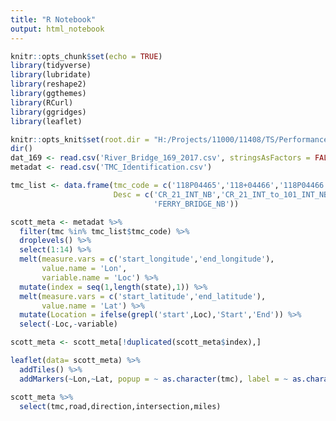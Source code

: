 ```yaml
---
title: "R Notebook"
output: html_notebook
---
```


```r
knitr::opts_chunk$set(echo = TRUE)
library(tidyverse)
library(lubridate)
library(reshape2)
library(ggthemes)
library(RCurl)
library(ggridges)
library(leaflet)
```

```r
knitr::opts_knit$set(root.dir = "H:/Projects/11000/11408/TS/Performance Measures/Scott_River_Bridge")
dir()
dat_169 <- read.csv('River_Bridge_169_2017.csv', stringsAsFactors = FALSE)
metadat <- read.csv('TMC_Identification.csv')
```

```r
tmc_list <- data.frame(tmc_code = c('118P04465','118+04466','118P04466','118+04467'),
                       Desc = c('CR_21_INT_NB','CR_21_INT_to_101_INT_NB','101_INT_NB',
                                'FERRY_BRIDGE_NB'))

scott_meta <- metadat %>%
  filter(tmc %in% tmc_list$tmc_code) %>%
  droplevels() %>%
  select(1:14) %>%
  melt(measure.vars = c('start_longitude','end_longitude'),
       value.name = 'Lon',
       variable.name = 'Loc') %>%
  mutate(index = seq(1,length(state),1)) %>%
  melt(measure.vars = c('start_latitude','end_latitude'),
       value.name = 'Lat') %>%
  mutate(Location = ifelse(grepl('start',Loc),'Start','End')) %>%
  select(-Loc,-variable) 

scott_meta <- scott_meta[!duplicated(scott_meta$index),]
```

```r
leaflet(data= scott_meta) %>%
  addTiles() %>%
  addMarkers(~Lon,~Lat, popup = ~ as.character(tmc), label = ~ as.character(tmc))
```

```r
scott_meta %>%
  select(tmc,road,direction,intersection,miles)
```